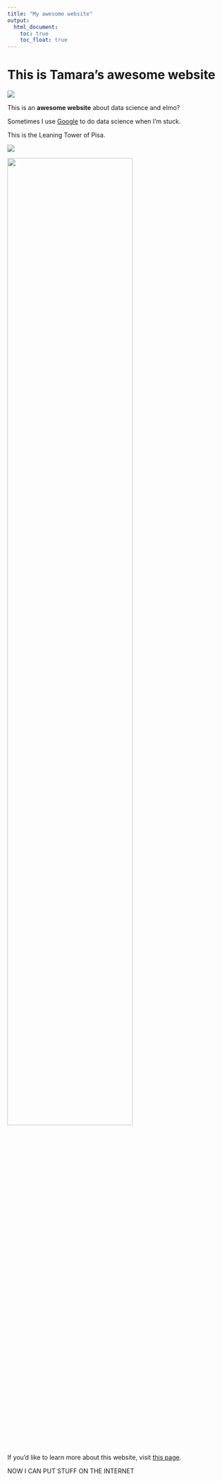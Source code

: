 ```yaml
---
title: "My awesome website"
output: 
  html_document:
    toc: true
    toc_float: true
---
```


# This is Tamara's awesome website


![](https://media.giphy.com/media/drXGoW1iudhKw/giphy.gif)

This is an **awesome website** about data science and elmo?

Sometimes I use [Google](https://www.google.com/) to do data science when I'm stuck.

This is the Leaning Tower of Pisa.

![](images/pisa.jpg)

<img src = "images/pisa.jpg" style = "width:75%">

If you'd like to learn more about this website, visit [this page](about.html).

NOW I CAN PUT STUFF ON THE INTERNET
